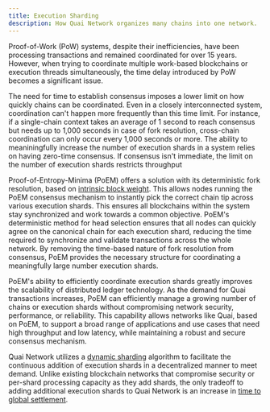 ```yaml
---
title: Execution Sharding
description: How Quai Network organizes many chains into one network.
---
```


Proof-of-Work (PoW) systems, despite their inefficiencies, have been processing transactions and remained coordinated for over 15 years. However, when trying to coordinate multiple work-based blockchains or execution threads simultaneously, the time delay introduced by PoW becomes a significant issue.

The need for time to establish consensus imposes a lower limit on how quickly chains can be coordinated. Even in a closely interconnected system, coordination can't happen more frequently than this time limit. For instance, if a single-chain context takes an average of 1 second to reach consensus but needs up to 1,000 seconds in case of fork resolution, cross-chain coordination can only occur every 1,000 seconds or more. The ability to meaniningfully increase the number of execution shards in a system relies on having zero-time consensus. If consensus isn't immediate, the limit on the number of execution shards restricts throughput

Proof-of-Entropy-Minima (PoEM) offers a solution with its deterministic fork resolution, based on [intrinsic block weight](/learn/advanced-introduction/poem/fork-choice/intrinsic-block-weight). This allows nodes running the PoEM consensus mechanism to instantly pick the correct chain tip across various execution shards. This ensures all blockchains within the system stay synchronized and work towards a common objective. PoEM's deterministic method for head selection ensures that all nodes can quickly agree on the canonical chain for each execution shard, reducing the time required to synchronize and validate transactions across the whole network. By removing the time-based nature of fork resolution from consensus, PoEM provides the necessary structure for coordinating a meaningfully large number execution shards.

PoEM's ability to efficiently coordinate execution shards greatly improves the scalability of distributed ledger technology. As the demand for Quai transactions increases, PoEM can efficiently manage a growing number of chains or execution shards without compromising network security, performance, or reliability. This capability allows networks like Quai, based on PoEM, to support a broad range of applications and use cases that need high throughput and low latency, while maintaining a robust and secure consensus mechanism.

Quai Network utilizes a [dynamic sharding](/learn/advanced-introduction/poem/sharding/dynamic-sharding) algorithm to facilitate the continuous addition of execution shards in a decentralized manner to meet demand. Unlike existing blockchain networks that compromise security or per-shard processing capacity as they add shards, the only tradeoff to adding additional execution shards to Quai Network is an increase in [time to global settlement](/learn/advanced-introduction/poem/sharding/dynamic-sharding#time-to-global-settlement).
